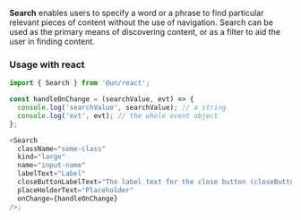 **Search** enables users to specify a word or a phrase to find particular relevant pieces of content without the use of navigation. Search can be used as the primary means of discovering content, or as a filter to aid the user in finding content.

### Usage with react

```js
import { Search } from '@un/react';

const handleOnChange = (searchValue, evt) => {
  console.log('searchValue', searchValue); // a string
  console.log('evt', evt); // the whole event object
};

<Search
  className="some-class"
  kind="large"
  name="input-name"
  labelText="Label"
  closeButtonLabelText="The label text for the close button (closeButtonLabelText)"
  placeHolderText="Placeholder"
  onChange={handleOnChange}
/>;
```
